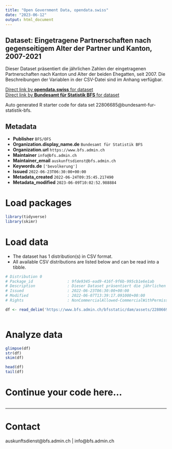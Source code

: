 ```yaml
---
title: "Open Government Data, opendata.swiss"
date: "2023-06-12"
output: html_document
---
```


## Dataset: Eingetragene Partnerschaften nach gegenseitigem Alter der Partner und Kanton, 2007-2021

Dieser Dataset präsentiert die jährlichen Zahlen der eingetragenen Partnerschaften nach Kanton und Alter der beiden Ehegatten, seit 2007. Die Beschreibungen der Variablen in der CSV-Datei sind im Anhang verfügbar.

[Direct link by **opendata.swiss** for dataset](https://opendata.swiss/de/dataset/eingetragene-partnerschaften-nach-gegenseitigem-alter-der-partner-und-kanton-2007-2021)<br>
[Direct link by **Bundesamt für Statistik BFS** for dataset](https://www.bfs.admin.ch/asset/de/ts-x-01.06.03.01)

Auto generated R starter code for data set 22806685@bundesamt-fur-statistik-bfs.

## Metadata

- **Publisher** `BFS/OFS`
- **Organization.display_name.de** `Bundesamt für Statistik BFS`
- **Organization.url** `https://www.bfs.admin.ch`
- **Maintainer** `info@bfs.admin.ch`
- **Maintainer_email** `auskunftsdienst@bfs.admin.ch`
- **Keywords.de** `['bevolkerung']`
- **Issued** `2022-06-23T06:30:00+00:00`
- **Metadata_created** `2022-06-24T09:35:45.217490`
- **Metadata_modified** `2023-06-09T10:02:52.988884`


# Load packages

```r

library(tidyverse)
library(skimr)

```

# Load data

-   The dataset has 1 distribution(s) in CSV format.
-   All available CSV distributions are listed below and can be read into a tibble.

```r

# Distribution 0
# Package_id               : 9fde9345-ead9-416f-9f6b-995cb1e6e1ab
# Description              : Dieser Dataset präsentiert die jährlichen Zahlen der eingetragenen Partnerschaften nach Kanton und Alter der beiden Ehegatten, seit 2007. Die Beschreibungen der Variablen in der CSV-Datei sind im Anhang verfügbar.
# Issued                   : 2022-06-23T06:30:00+00:00
# Modified                 : 2022-06-07T13:39:17.091000+00:00
# Rights                   : NonCommercialAllowed-CommercialWithPermission-ReferenceRequired

df <- read_delim('https://www.bfs.admin.ch/bfsstatic/dam/assets/22806691/master')



```

# Analyze data

```r

glimpse(df)
str(df)
skim(df)

head(df)
tail(df)

```

# Continue your code here...

```r

```

------------------------------------------------------------------------

# Contact

auskunftsdienst@bfs.admin.ch | info@bfs.admin.ch
